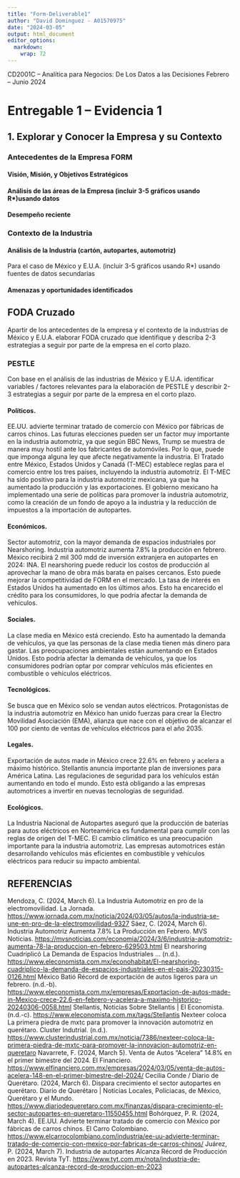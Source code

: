 ```yaml
---
title: "Form-Deliverable1"
author: "David Dominguez - A01570975"
date: "2024-03-05"
output: html_document
editor_options: 
  markdown: 
    wrap: 72
---
```


CD2001C -- Analítica para Negocios: De Los Datos a las Decisiones
Febrero -- Junio 2024

# Entregable 1 -- Evidencia 1

## 1. Explorar y Conocer la Empresa y su Contexto

### Antecedentes de la Empresa FORM

#### Visión, Misión, y Objetivos Estratégicos

#### Análisis de las áreas de la Empresa (incluir 3-5 gráficos usando R\*)usando datos

#### Desempeño reciente

### Contexto de la Industria

#### Análisis de la Industria (cartón, autopartes, automotriz)

Para el caso de México y E.U.A. (incluir 3-5 gráficos usando R\*) usando
fuentes de datos secundarias

#### Amenazas y oportunidades identificados

## FODA Cruzado

Apartir de los antecedentes de la empresa y el contexto de la industrias
de México y E.U.A. elaborar FODA cruzado que identifique y describa 2-3
estrategias a seguir por parte de la empresa en el corto plazo.

### PESTLE

Con base en el análisis de las industrias de México y E.U.A. identificar
variables / factores relevantes para la elaboración de PESTLE y
describir 2-3 estrategias a seguir por parte de la empresa en el corto
plazo.

#### Políticos.

EE.UU. advierte terminar tratado de comercio con México por fábricas de
carros chinos. Las futuras elecciones pueden ser un factor muy
importante en la industria automotriz, ya que según BBC News, Trump se
muestra de manera muy hostil ante los fabricantes de automóviles. Por lo
que, puede que imponga alguna ley que afecte negativamente la industria.
El Tratado entre México, Estados Unidos y Canadá (T-MEC) establece
reglas para el comercio entre los tres países, incluyendo la industria
automotriz. El T-MEC ha sido positivo para la industria automotriz
mexicana, ya que ha aumentado la producción y las exportaciones. El
gobierno mexicano ha implementado una serie de políticas para promover
la industria automotriz, como la creación de un fondo de apoyo a la
industria y la reducción de impuestos a la importación de autopartes.

#### Económicos.

Sector automotriz, con la mayor demanda de espacios industriales por
Nearshoring. Industria automotriz aumenta 7.8% la producción en febrero.
México recibirá 2 mil 300 mdd de inversión extranjera en autopartes en
2024: INA. El nearshoring puede reducir los costos de producción al
aprovechar la mano de obra más barata en países cercanos. Esto puede
mejorar la competitividad de FORM en el mercado. La tasa de interés en
Estados Unidos ha aumentado en los últimos años. Esto ha encarecido el
crédito para los consumidores, lo que podría afectar la demanda de
vehículos.

#### Sociales.

La clase media en México está creciendo. Esto ha aumentado la demanda de
vehículos, ya que las personas de la clase media tienen más dinero para
gastar. Las preocupaciones ambientales están aumentando en Estados
Unidos. Esto podría afectar la demanda de vehículos, ya que los
consumidores podrían optar por comprar vehículos más eficientes en
combustible o vehículos eléctricos.

#### Tecnológicos.

Se busca que en México solo se vendan autos eléctricos. Protagonistas de
la industria automotriz en México han unido fuerzas para crear la
Electro Movilidad Asociación (EMA), alianza que nace con el objetivo de
alcanzar el 100 por ciento de ventas de vehículos eléctricos para el año
2035.

#### Legales.

Exportación de autos made in México crece 22.6% en febrero y acelera a
máximo histórico. Stellantis anuncia importante plan de inversiones para
América Latina. Las regulaciones de seguridad para los vehículos están
aumentando en todo el mundo. Esto está obligando a las empresas
automotrices a invertir en nuevas tecnologías de seguridad.

#### Ecológicos.

La Industria Nacional de Autopartes aseguró que la producción de
baterías para autos eléctricos en Norteamérica es fundamental para
cumplir con las reglas de origen del T-MEC. El cambio climático es una
preocupación importante para la industria automotriz. Las empresas
automotrices están desarrollando vehículos más eficientes en combustible
y vehículos eléctricos para reducir su impacto ambiental.

## REFERENCIAS

Mendoza, C. (2024, March 6). La Industria Automotriz en pro de la
electromovilidad. La Jornada.
<https://www.jornada.com.mx/noticia/2024/03/05/autos/la-industria-se-une-en-pro-de-la-electromovilidad-9327>
Sáez, C. (2024, March 6). Industria Automotriz Aumenta 7.8% La
Producción en Febrero. MVS Noticias.
<https://mvsnoticias.com/economia/2024/3/6/industria-automotriz-aumenta-78-la-produccion-en-febrero-629503.html>
El nearshoring Cuadriplicó La Demanda de Espacios Industriales ...
(n.d.).
<https://www.eleconomista.com.mx/econohabitat/El-nearshoring-cuadriplico-la-demanda-de-espacios-industriales-en-el-pais-20230315-0126.html>
México Batió Récord de exportación de autos ligeros para un febrero.
(n.d.-b).
<https://www.eleconomista.com.mx/empresas/Exportacion-de-autos-made-in-Mexico-crece-22.6-en-febrero-y-acelera-a-maximo-historico-20240306-0058.html>
Stellantis, Noticias Sobre Stellantis \| El Economista. (n.d.-c).
<https://www.eleconomista.com.mx/tags/Stellantis> Nexteer coloca La
primera piedra de mxtc para promover la innovación automotriz en
querétaro. Cluster Indutrial. (n.d.).
<https://www.clusterindustrial.com.mx/noticia/7386/nexteer-coloca-la-primera-piedra-de-mxtc-para-promover-la-innovacion-automotriz-en-queretaro>
Navarrete, F. (2024, March 5). Venta de Autos "Acelera" 14.8% en el
primer bimestre del 2024. El Financiero.
<https://www.elfinanciero.com.mx/empresas/2024/03/05/venta-de-autos-acelera-148-en-el-primer-bimestre-del-2024/>
Cecilia Conde / Diario de Querétaro. (2024, March 6). Dispara
crecimiento el sector autopartes en querétaro. Diario de Querétaro \|
Noticias Locales, Policiacas, de México, Querétaro y el Mundo.
<https://www.diariodequeretaro.com.mx/finanzas/dispara-crecimiento-el-sector-autopartes-en-queretaro-11550455.html>
Bohórquez, P. R. (2024, March 4). EE.UU. Advierte terminar tratado de
comercio con México por fábricas de carros chinos. El Carro Colombiano.
<https://www.elcarrocolombiano.com/industria/ee-uu-advierte-terminar-tratado-de-comercio-con-mexico-por-fabricas-de-carros-chinos/>
Juárez, P. (2024, March 7). Industria de autopartes Alcanza Récord de
Producción en 2023. Revista TyT.
<https://www.tyt.com.mx/nota/industria-de-autopartes-alcanza-record-de-produccion-en-2023>
